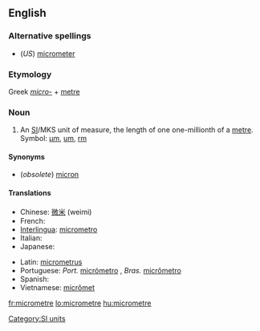 ==English==

===Alternative spellings===
* (''US'') [[micrometer]]

===Etymology===
Greek ''[[micro-]]'' + [[metre]]

===Noun===
{{en-noun}}

# An [[SI#Abbreviation|SI]]/MKS unit of measure, the length of one one-millionth of a [[metre]]. Symbol: [[µm]], [[um]], [[rm]]

====Synonyms====
* (''obsolete'') [[micron]]

====Translations====
{{trans-top|one-millionth of a metre}}
* Chinese: [[微米]] (weimi)
* French: {{t+|fr|micromètre}}
* [[Interlingua]]: [[micrometro]]
* Italian: {{t+|it|micron|m}}
* Japanese: {{t-|ja|マイクロメートル|sc=Jpan}}
{{trans-mid}}
* Latin: [[micrometrus]]
* Portuguese: ''Port.'' [[micrómetro]] {{m}}, ''Bras.'' [[micrômetro]] {{m}}
* Spanish: {{t+|es|micrómetro|m}}
* Vietnamese: [[micrômet]]
{{trans-bottom}}

[[Category:SI units]]

[[fr:micrometre]]
[[lo:micrometre]]
[[hu:micrometre]]